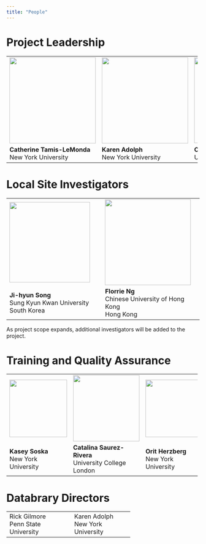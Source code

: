 ```yaml
---
title: "People"
---
```


# Project Leadership

+------------------------------------------+-----------------------------------------+---------------------------------------------+
| ![](pics/people-cathie.png){width="225"} | ![](pics/people-karen.png){width="225"} | ![](pics/people-cristine.jpeg){width="224"} |
+------------------------------------------+-----------------------------------------+---------------------------------------------+
| **Catherine Tamis-LeMonda**\             | **Karen Adolph**\                       | **Cristine Legare**\                        |
| New York University                      | New York University                     | University of Texas, Austin                 |
+------------------------------------------+-----------------------------------------+---------------------------------------------+

# Local Site Investigators

+------------------------------------------+-------------------------------------------+
| ![](pics/people-jihyun.jpg){width="210"} | ![](pics/people-florrie.jpg){width="224"} |
+------------------------------------------+-------------------------------------------+
| **Ji-hyun Song**\                        | **Florrie Ng**\                           |
| Sung Kyun Kwan University\               | Chinese University of Hong Kong\          |
| South Korea                              | Hong Kong                                 |
+------------------------------------------+-------------------------------------------+

As project scope expands, additional investigators will be added to the project.

# Training and Quality Assurance

+-----------------------------------------+--------------------------------------------+----------------------------------------+------------------------------------------+
| ![](pics/people-kasey.png){width="150"} | ![](pics/people-catalina.png){width="173"} | ![](pics/people-orit.jpg){width="150"} | ![](pics/people-kristy.png){width="149"} |
+-----------------------------------------+--------------------------------------------+----------------------------------------+------------------------------------------+
| **Kasey Soska**\                        | **Catalina Saurez-Rivera**\                | **Orit Herzberg**\                     | **Kristy Lai**\                          |
| New York University                     | University College London                  | New York University                    | New York University                      |
+-----------------------------------------+--------------------------------------------+----------------------------------------+------------------------------------------+

# Databrary Directors

+-----------------------+---------------------+
| Rick Gilmore\         | Karen Adolph\       |
| Penn State University | New York University |
+-----------------------+---------------------+
